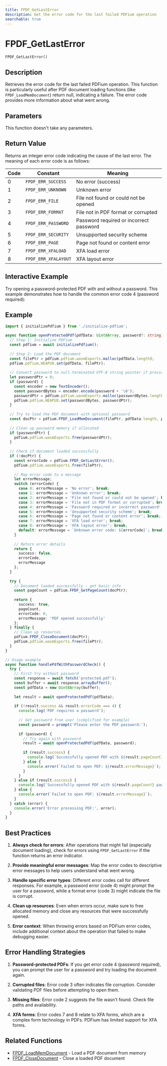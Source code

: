 ```yaml
---
title: FPDF_GetLastError
description: Get the error code for the last failed PDFium operation
searchable: true
---
```


# FPDF_GetLastError

`FPDF_GetLastError()`

## Description

Retrieves the error code for the last failed PDFium operation. This function is particularly useful after PDF document loading functions (like `FPDF_LoadMemDocument`) return null, indicating a failure. The error code provides more information about what went wrong.

## Parameters

This function doesn't take any parameters.

## Return Value

Returns an integer error code indicating the cause of the last error. The meaning of each error code is as follows:

| Code | Constant | Meaning |
|------|----------|---------|
| 0 | `FPDF_ERR_SUCCESS` | No error (success) |
| 1 | `FPDF_ERR_UNKNOWN` | Unknown error |
| 2 | `FPDF_ERR_FILE` | File not found or could not be opened |
| 3 | `FPDF_ERR_FORMAT` | File not in PDF format or corrupted |
| 4 | `FPDF_ERR_PASSWORD` | Password required or incorrect password |
| 5 | `FPDF_ERR_SECURITY` | Unsupported security scheme |
| 6 | `FPDF_ERR_PAGE` | Page not found or content error |
| 7 | `FPDF_ERR_XFALOAD` | XFA load error |
| 8 | `FPDF_ERR_XFALAYOUT` | XFA layout error |

## Interactive Example

Try opening a password-protected PDF with and without a password. This example demonstrates how to handle the common error code 4 (password required):


<GetLastErrorDemo />

## Example

```typescript
import { initializePdfium } from './initialize-pdfium';

async function openProtectedPdf(pdfData: Uint8Array, password?: string) {
  // Step 1: Initialize PDFium
  const pdfium = await initializePdfium();
  
  // Step 2: Load the PDF document
  const filePtr = pdfium.pdfium.wasmExports.malloc(pdfData.length);
  pdfium.pdfium.HEAPU8.set(pdfData, filePtr);
  
  // Convert password to null-terminated UTF-8 string pointer if provided
  let passwordPtr = 0;
  if (password) {
    const encoder = new TextEncoder();
    const passwordBytes = encoder.encode(password + '\0');
    passwordPtr = pdfium.pdfium.wasmExports.malloc(passwordBytes.length);
    pdfium.pdfium.HEAPU8.set(passwordBytes, passwordPtr);
  }
  
  // Try to load the PDF document with optional password
  const docPtr = pdfium.FPDF_LoadMemDocument(filePtr, pdfData.length, passwordPtr);
  
  // Clean up password memory if allocated
  if (passwordPtr) {
    pdfium.pdfium.wasmExports.free(passwordPtr);
  }
  
  // Check if document loaded successfully
  if (!docPtr) {
    const errorCode = pdfium.FPDF_GetLastError();
    pdfium.pdfium.wasmExports.free(filePtr);
    
    // Map error code to a message
    let errorMessage;
    switch (errorCode) {
      case 0: errorMessage = 'No error'; break;
      case 1: errorMessage = 'Unknown error'; break;
      case 2: errorMessage = 'File not found or could not be opened'; break;
      case 3: errorMessage = 'File not in PDF format or corrupted'; break;
      case 4: errorMessage = 'Password required or incorrect password'; break;
      case 5: errorMessage = 'Unsupported security scheme'; break;
      case 6: errorMessage = 'Page not found or content error'; break;
      case 7: errorMessage = 'XFA load error'; break;
      case 8: errorMessage = 'XFA layout error'; break;
      default: errorMessage = `Unknown error code: ${errorCode}`; break;
    }
    
    // Return error details
    return {
      success: false,
      errorCode,
      errorMessage
    };
  }
  
  try {
    // Document loaded successfully - get basic info
    const pageCount = pdfium.FPDF_GetPageCount(docPtr);
    
    return {
      success: true,
      pageCount,
      errorCode: 0,
      errorMessage: 'PDF opened successfully'
    };
  } finally {
    // Clean up resources
    pdfium.FPDF_CloseDocument(docPtr);
    pdfium.pdfium.wasmExports.free(filePtr);
  }
}

// Usage example
async function handlePdfWithPasswordCheck() {
  try {
    // First try without password
    const response = await fetch('protected.pdf');
    const buffer = await response.arrayBuffer();
    const pdfData = new Uint8Array(buffer);
    
    let result = await openProtectedPdf(pdfData);
    
    if (!result.success && result.errorCode === 4) {
      console.log('PDF requires a password');
      
      // Get password from user (simplified for example)
      const password = prompt('Please enter the PDF password:');
      
      if (password) {
        // Try again with password
        result = await openProtectedPdf(pdfData, password);
        
        if (result.success) {
          console.log(`Successfully opened PDF with ${result.pageCount} pages`);
        } else {
          console.error(`Failed to open PDF: ${result.errorMessage}`);
        }
      }
    } else if (result.success) {
      console.log(`Successfully opened PDF with ${result.pageCount} pages`);
    } else {
      console.error(`Failed to open PDF: ${result.errorMessage}`);
    }
  } catch (error) {
    console.error('Error processing PDF:', error);
  }
}
```

## Best Practices

1. **Always check for errors**: After operations that might fail (especially document loading), check for errors using `FPDF_GetLastError` if the function returns an error indicator.

2. **Provide meaningful error messages**: Map the error codes to descriptive error messages to help users understand what went wrong.

3. **Handle specific error types**: Different error codes call for different responses. For example, a password error (code 4) might prompt the user for a password, while a format error (code 3) might indicate the file is corrupt.

4. **Clean up resources**: Even when errors occur, make sure to free allocated memory and close any resources that were successfully opened.

5. **Error context**: When throwing errors based on PDFium error codes, include additional context about the operation that failed to make debugging easier.

## Error Handling Strategies

1. **Password-protected PDFs**: If you get error code 4 (password required), you can prompt the user for a password and try loading the document again.

2. **Corrupted files**: Error code 3 often indicates file corruption. Consider validating PDF files before attempting to open them.

3. **Missing files**: Error code 2 suggests the file wasn't found. Check file paths and availability.

4. **XFA forms**: Error codes 7 and 8 relate to XFA forms, which are a complex form technology in PDFs. PDFium has limited support for XFA forms.

## Related Functions

- [FPDF_LoadMemDocument](/docs/pdfium/functions/FPDF_LoadMemDocument) - Load a PDF document from memory
- [FPDF_CloseDocument](/docs/pdfium/functions/FPDF_CloseDocument) - Close a loaded PDF document